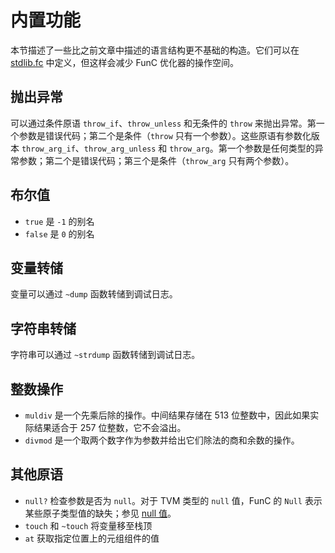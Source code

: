 # 内置功能

本节描述了一些比之前文章中描述的语言结构更不基础的构造。它们可以在 [stdlib.fc](/develop/func/stdlib) 中定义，但这样会减少 FunC 优化器的操作空间。

## 抛出异常

可以通过条件原语 `throw_if`、`throw_unless` 和无条件的 `throw` 来抛出异常。第一个参数是错误代码；第二个是条件（`throw` 只有一个参数）。这些原语有参数化版本 `throw_arg_if`、`throw_arg_unless` 和 `throw_arg`。第一个参数是任何类型的异常参数；第二个是错误代码；第三个是条件（`throw_arg` 只有两个参数）。

## 布尔值

- `true` 是 `-1` 的别名
- `false` 是 `0` 的别名

## 变量转储

变量可以通过 `~dump` 函数转储到调试日志。

## 字符串转储

字符串可以通过 `~strdump` 函数转储到调试日志。

## 整数操作

- `muldiv` 是一个先乘后除的操作。中间结果存储在 513 位整数中，因此如果实际结果适合于 257 位整数，它不会溢出。
- `divmod` 是一个取两个数字作为参数并给出它们除法的商和余数的操作。

## 其他原语

- `null?` 检查参数是否为 `null`。对于 TVM 类型的 `null` 值，FunC 的 `Null` 表示某些原子类型值的缺失；参见 [null 值](/develop/func/types#null-values)。
- `touch` 和 `~touch` 将变量移至栈顶
- `at` 获取指定位置上的元组组件的值
